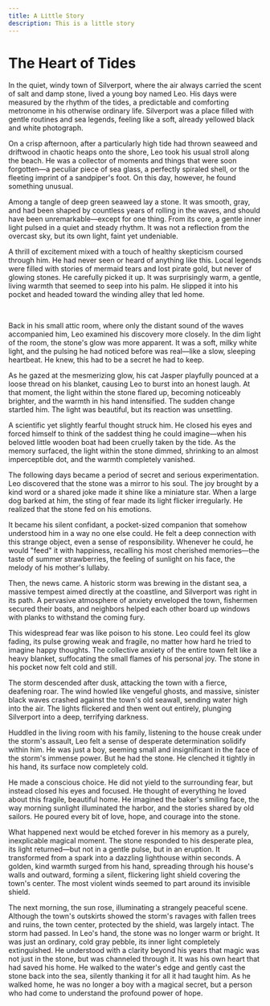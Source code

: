 ```yaml
---
title: A Little Story
description: This is a little story
---
```


# The Heart of Tides

In the quiet, windy town of Silverport, where the air always carried the scent of salt and damp stone, lived a young boy named Leo. His days were measured by the rhythm of the tides, a predictable and comforting metronome in his otherwise ordinary life. Silverport was a place filled with gentle routines and sea legends, feeling like a soft, already yellowed black and white photograph.

On a crisp afternoon, after a particularly high tide had thrown seaweed and driftwood in chaotic heaps onto the shore, Leo took his usual stroll along the beach. He was a collector of moments and things that were soon forgotten—a peculiar piece of sea glass, a perfectly spiraled shell, or the fleeting imprint of a sandpiper's foot. On this day, however, he found something unusual.

Among a tangle of deep green seaweed lay a stone. It was smooth, gray, and had been shaped by countless years of rolling in the waves, and should have been unremarkable—except for one thing. From its core, a gentle inner light pulsed in a quiet and steady rhythm. It was not a reflection from the overcast sky, but its own light, faint yet undeniable.

A thrill of excitement mixed with a touch of healthy skepticism coursed through him. He had never seen or heard of anything like this. Local legends were filled with stories of mermaid tears and lost pirate gold, but never of glowing stones. He carefully picked it up. It was surprisingly warm, a gentle, living warmth that seemed to seep into his palm. He slipped it into his pocket and headed toward the winding alley that led home.

<br />

Back in his small attic room, where only the distant sound of the waves accompanied him, Leo examined his discovery more closely. In the dim light of the room, the stone's glow was more apparent. It was a soft, milky white light, and the pulsing he had noticed before was real—like a slow, sleeping heartbeat. He knew, this had to be a secret he had to keep.

As he gazed at the mesmerizing glow, his cat Jasper playfully pounced at a loose thread on his blanket, causing Leo to burst into an honest laugh. At that moment, the light within the stone flared up, becoming noticeably brighter, and the warmth in his hand intensified. The sudden change startled him. The light was beautiful, but its reaction was unsettling.

A scientific yet slightly fearful thought struck him. He closed his eyes and forced himself to think of the saddest thing he could imagine—when his beloved little wooden boat had been cruelly taken by the tide. As the memory surfaced, the light within the stone dimmed, shrinking to an almost imperceptible dot, and the warmth completely vanished.

The following days became a period of secret and serious experimentation. Leo discovered that the stone was a mirror to his soul. The joy brought by a kind word or a shared joke made it shine like a miniature star. When a large dog barked at him, the sting of fear made its light flicker irregularly. He realized that the stone fed on his emotions.

It became his silent confidant, a pocket-sized companion that somehow understood him in a way no one else could. He felt a deep connection with this strange object, even a sense of responsibility. Whenever he could, he would "feed" it with happiness, recalling his most cherished memories—the taste of summer strawberries, the feeling of sunlight on his face, the melody of his mother's lullaby.

Then, the news came. A historic storm was brewing in the distant sea, a massive tempest aimed directly at the coastline, and Silverport was right in its path. A pervasive atmosphere of anxiety enveloped the town, fishermen secured their boats, and neighbors helped each other board up windows with planks to withstand the coming fury.

This widespread fear was like poison to his stone. Leo could feel its glow fading, its pulse growing weak and fragile, no matter how hard he tried to imagine happy thoughts. The collective anxiety of the entire town felt like a heavy blanket, suffocating the small flames of his personal joy. The stone in his pocket now felt cold and still.

The storm descended after dusk, attacking the town with a fierce, deafening roar. The wind howled like vengeful ghosts, and massive, sinister black waves crashed against the town's old seawall, sending water high into the air. The lights flickered and then went out entirely, plunging Silverport into a deep, terrifying darkness.

Huddled in the living room with his family, listening to the house creak under the storm's assault, Leo felt a sense of desperate determination solidify within him. He was just a boy, seeming small and insignificant in the face of the storm's immense power. But he had the stone. He clenched it tightly in his hand, its surface now completely cold.

He made a conscious choice. He did not yield to the surrounding fear, but instead closed his eyes and focused. He thought of everything he loved about this fragile, beautiful home. He imagined the baker's smiling face, the way morning sunlight illuminated the harbor, and the stories shared by old sailors. He poured every bit of love, hope, and courage into the stone.

What happened next would be etched forever in his memory as a purely, inexplicable magical moment. The stone responded to his desperate plea, its light returned—but not in a gentle pulse, but in an eruption. It transformed from a spark into a dazzling lighthouse within seconds. A golden, kind warmth surged from his hand, spreading through his house's walls and outward, forming a silent, flickering light shield covering the town's center. The most violent winds seemed to part around its invisible shield.

The next morning, the sun rose, illuminating a strangely peaceful scene. Although the town's outskirts showed the storm's ravages with fallen trees and ruins, the town center, protected by the shield, was largely intact. The storm had passed. In Leo's hand, the stone was no longer warm or bright. It was just an ordinary, cold gray pebble, its inner light completely extinguished. He understood with a clarity beyond his years that magic was not just in the stone, but was channeled through it. It was his own heart that had saved his home. He walked to the water's edge and gently cast the stone back into the sea, silently thanking it for all it had taught him. As he walked home, he was no longer a boy with a magical secret, but a person who had come to understand the profound power of hope.